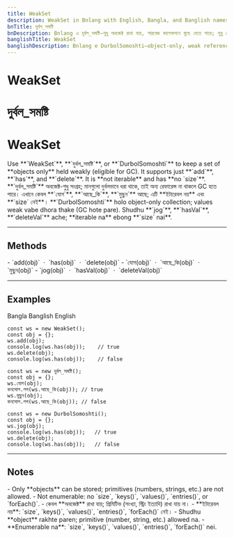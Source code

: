 ```yaml
---
title: WeakSet
description: WeakSet in Bnlang with English, Bangla, and Banglish names—object-only, weakly held values; add/has/delete only.
bnTitle: দুর্বল_সমষ্টি
bnDescription: Bnlang এ দুর্বল_সমষ্টি—শুধু অবজেক্ট রাখা যায়, গারবেজ কালেকশনে মুছে যেতে পারে; শুধু যোগ/আছে_কি/মুছুন—এর উদাহরণ।
banglishTitle: WeakSet
banglishDescription: Bnlang e DurbolSomoshti—object-only, weak reference; jog/hasVal/deleteVal—er choto udahoron.
---
```


# <I18nEnglish>WeakSet</I18nEnglish>
# <I18nBangla>দুর্বল_সমষ্টি</I18nBangla>
# <I18nBanglish>WeakSet</I18nBanglish>

<I18nEnglish>
Use **`WeakSet`**, **`দুর্বল_সমষ্টি`**, or **`DurbolSomoshti`** to keep a set of **objects only** held weakly (eligible for GC). It supports just **`add`**, **`has`**, and **`delete`**. It is **not iterable** and has **no `size`**.
</I18nEnglish>

<I18nBangla>
**`দুর্বল_সমষ্টি`** অবজেক্ট-শুধু সংগ্রহ; মানগুলো দুর্বলভাবে ধরা থাকে, তাই অন্য রেফারেন্স না থাকলে GC হতে পারে। এখানে কেবল **`যোগ`**, **`আছে_কি`**, **`মুছুন`** আছে; এটি **ইটারেবল নয়** এবং **`size` নেই**।
</I18nBangla>

<I18nBanglish>
**`DurbolSomoshti`** holo object-only collection; values weak vabe dhora thake (GC hote pare). Shudhu **`jog`**, **`hasVal`**, **`deleteVal`** ache; **iterable na** ebong **`size` nai**.
</I18nBanglish>

---

## Methods

<I18nEnglish>
- `add(obj)` &nbsp;·&nbsp; `has(obj)` &nbsp;·&nbsp; `delete(obj)`
</I18nEnglish>

<I18nBangla>
- `যোগ(obj)` &nbsp;·&nbsp; `আছে_কি(obj)` &nbsp;·&nbsp; `মুছুন(obj)`
</I18nBangla>

<I18nBanglish>
- `jog(obj)` &nbsp;·&nbsp; `hasVal(obj)` &nbsp;·&nbsp; `deleteVal(obj)`
</I18nBanglish>

---

## Examples

<Tabs defaultValue="bangla" className="w-full">
  <TabsList>
    <TabsTrigger value="bangla">Bangla</TabsTrigger>
    <TabsTrigger value="banglish">Banglish</TabsTrigger>
    <TabsTrigger value="english">English</TabsTrigger>
  </TabsList>

  <TabsContent value="english">

```bnl
const ws = new WeakSet();
const obj = {};
ws.add(obj);
console.log(ws.has(obj));    // true
ws.delete(obj);
console.log(ws.has(obj));    // false
```
  </TabsContent>

  <TabsContent value="bangla">

```bnl
const ws = new দুর্বল_সমষ্টি();
const obj = {};
ws.যোগ(obj);
কনসোল.লগ(ws.আছে_কি(obj)); // true
ws.মুছুন(obj);
কনসোল.লগ(ws.আছে_কি(obj)); // false
```
  </TabsContent>

  <TabsContent value="banglish">

```bnl
const ws = new DurbolSomoshti();
const obj = {};
ws.jog(obj);
console.log(ws.has(obj));   // true
ws.delete(obj);
console.log(ws.has(obj));   // false
```
  </TabsContent>
</Tabs>

---

## Notes

<I18nEnglish>
- Only **objects** can be stored; primitives (numbers, strings, etc.) are not allowed.
- Not enumerable: no `size`, `keys()`, `values()`, `entries()`, or `forEach()`.
</I18nEnglish>

<I18nBangla>
- কেবল **অবজেক্ট** রাখা যায়; প্রিমিটিভ (সংখ্যা, স্ট্রিং ইত্যাদি) রাখা যায় না।
- **ইটারেবল নয়**: `size`, `keys()`, `values()`, `entries()`, `forEach()` নেই।
</I18nBangla>

<I18nBanglish>
- Shudhu **object** rakhte paren; primitive (number, string, etc.) allowed na.
- **Enumerable na**: `size`, `keys()`, `values()`, `entries()`, `forEach()` nei.
</I18nBanglish>
